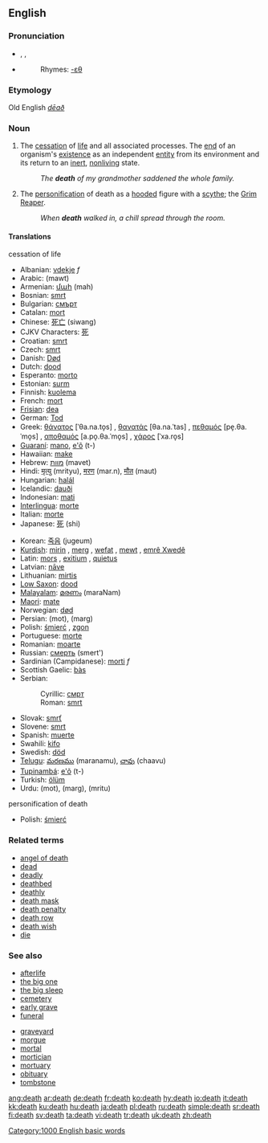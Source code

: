 {{wikipedia}}
==English==

{{rank|together|already|son|303|death|works|perhaps|state}}

===Pronunciation===
* {{AHD|dĕth}}, {{IPA|/dɛθ/}}, {{SAMPA|/dET/}}
* {{audio|en-us-death.ogg|Audio (US)}}
*:Rhymes: [[Rhymes:English:-ɛθ|-ɛθ]]

===Etymology===
Old English ''[[dēað]]''

===Noun===
{{en-noun}}

# The [[cessation]] of [[life]] and all associated processes.  The [[end]] of an organism's [[existence]] as an independent [[entity]] from its environment and its return to an [[inert]], [[nonliving]] state.
#: ''The '''death''' of my grandmother saddened the whole family.''
# The [[personification]] of death as a [[hooded]] figure with a [[scythe]]; the [[Grim Reaper]].
#: ''When '''death''' walked in, a chill spread through the room.''

====Translations====
;cessation of life
{{top}}
*Albanian: [[vdekje]] ''f''
*Arabic: {{ARchar|[[موت]]}} (mawt)
*Armenian: [[մահ]] (mah)
*Bosnian: [[smrt#Bosnian|smrt]] {{f}}
*Bulgarian: [[смърт]] {{f}}
*Catalan: [[mort]] {{m}}
*Chinese: [[死亡]] (siwang)
*CJKV Characters: [[死]]
*Croatian: [[smrt#Croatian|smrt]] {{f}}
*Czech: [[smrt]] {{f}}
*Danish: [[Død]]
*Dutch: [[dood]] {{m}}
*Esperanto: [[morto]]
*Estonian: [[surm]]
*Finnish: [[kuolema]]
*French: [[mort]] {{f}}
*[[Frisian]]: [[dea]] {{m}}
*German: [[Tod]] {{m}}
*Greek: [[θάνατος]] [ˈθa.na.to̞s] {{m}}, [[θανατάς]] [θa.na.ˈtas] {{m}}, [[πεθαμός]] [pe̞.θa.ˈmo̞s] {{m}}, [[αποθαμός]] [a.po̞.θa.ˈmo̞s] {{m}}, [[χάρος]] [ˈxa.ro̞s] {{m}}
*[[Guaraní]]: [[mano]], [[e'õ]] (t-)
*Hawaiian: [[make]]
*Hebrew: [[מוות]] (mavet) {{f}}
*Hindi: [[मृत्यु]] (mrityu), [[मरण]] (mar.n), [[मौत]] (maut)
*Hungarian: [[halál]]
*Icelandic: [[dauði]] {{m}}
*Indonesian: [[mati]]
*[[Interlingua]]: [[morte]]
*Italian: [[morte]] {{f}}
*Japanese: [[死]] (shi)
{{mid}}
*Korean: [[죽음]] (jugeum)
*[[Kurdish]]: [[mirin]] {{f}}, [[merg]] {{f}}, [[wefat]] {{f}}, [[mewt]] {{f}}, [[emrê Xwedê]] {{m}}
*Latin: [[mors]] {{f}}, [[exitium]] {{n}}, [[quietus]] {{m}}
*Latvian: [[nāve]] {{f}}
*Lithuanian: [[mirtis]] {{f}}
*[[Low Saxon]]: [[dood]] {{m}}
*[[Malayalam]]: [[മരണം]] (maraNam)
*[[Maori]]: [[mate]]
*Norwegian: [[død]] {{m}}
*Persian: {{FAchar|[[موت]]}} (mot), {{FAchar|[[مرگ]]}} (marg)
*Polish: [[śmierć]] {{f}}, [[zgon]] {{m}}
*Portuguese: [[morte]] {{f}}
*Romanian: [[moarte]] {{f}}
*Russian: [[смeрть]] (smert') {{f}}
*Sardinian (Campidanese): [[morti]] ''f''
*Scottish Gaelic: [[bàs]] {{m}}
*Serbian:
*:Cyrillic: [[смрт#Serbian|смрт]] {{f}}
*:Roman: [[smrt#Serbian|smrt]] {{f}}
*Slovak: [[smrť]] {{f}}
*Slovene: [[smrt#Slovene|smrt]] {{f}}
*Spanish: [[muerte]] {{f}}
*Swahili: [[kifo]]
*Swedish: [[död]] {{c}}
*[[Telugu]]: [[మరణము]] (maranamu), [[చావు]] (chaavu)
*[[Tupinambá]]: [[e'õ]] (t-)
*Turkish: [[ölüm]]
*Urdu: {{URchar|[[موت]]}} (mot), {{URchar|[[مرگ]]}} (marg), {{URchar|[[مرت]]}} (mritu)
{{bottom}}

;personification of death
*Polish: [[śmierć]] {{f}}

===Related terms===
*[[angel of death]]
*[[dead]]
*[[deadly]]
*[[deathbed]]
*[[deathly]]
*[[death mask]]
*[[death penalty]]
*[[death row]]
*[[death wish]]
*[[die]]

===See also===
{{top2}}
*[[afterlife]]
*[[the big one]]
*[[the big sleep]]
*[[cemetery]]
*[[early grave]]
*[[funeral]]
{{mid2}}
*[[graveyard]]
*[[morgue]]
*[[mortal]]
*[[mortician]]
*[[mortuary]]
*[[obituary]]
*[[tombstone]]
{{bottom}}

[[Category:1000 English basic words]]

[[ang:death]]
[[ar:death]]
[[de:death]]
[[fr:death]]
[[ko:death]]
[[hy:death]]
[[io:death]]
[[it:death]]
[[kk:death]]
[[ku:death]]
[[hu:death]]
[[ja:death]]
[[pl:death]]
[[ru:death]]
[[simple:death]]
[[sr:death]]
[[fi:death]]
[[sv:death]]
[[ta:death]]
[[vi:death]]
[[tr:death]]
[[uk:death]]
[[zh:death]]